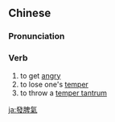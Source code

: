 {{also|发脾气}}
==Chinese==
{{zh-forms|s=发脾气|type=12}}

===Pronunciation===
{{zh-pron
|m=fāpíqi
|c=faat3 pei4 hei3
|h=pfs=fat-phì-hi
|mn=hoat-phî-khì
|cat=v
}}

===Verb===
{{zh-verb}}

# to get [[angry]]
# to lose one's [[temper]]
# to throw a [[temper tantrum]]

{{zh-cat|Advanced}}

[[ja:發脾氣]]